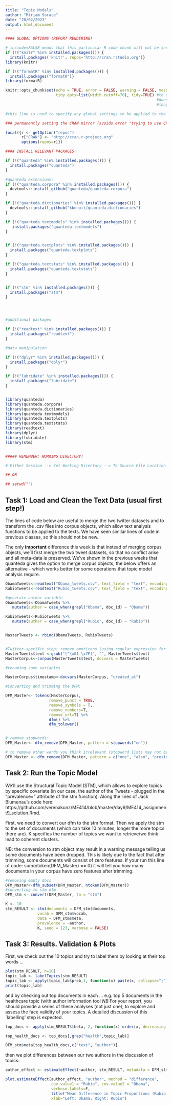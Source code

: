 ```yaml
---
title: "Topic Models"
author: "Miriam Sorace"
date: "20/02/2023"
output: html_document
---
```


```r

#### GLOBAL OPTIONS (REPORT RENDERING)

# include=FALSE means that this particular R code chunk will not be included in the final report. Useful for global settings or bits of code that might not be necessary to show in the final report (settings/set-up lines of code).
if (!("knitr" %in% installed.packages())) {
  install.packages('knitr', repos='http://cran.rstudio.org')}
library(knitr)

if (!("formatR" %in% installed.packages())) {
  install.packages("formatR")}
library(formatR)

knitr::opts_chunk$set(echo = TRUE, error = FALSE, warning = FALSE, message = FALSE, fig.align = "center",
                      tidy.opts=list(width.cutoff=70), tidy=TRUE) #to avoid source code going out of bounds
                                                                  #does not work if single var name is too
                                                                  #long though, as in point 5 below!  

#this line is used to specify any global settings to be applied to the R Markdown script.   The example sets all code chunks as “echo=TRUE”, meaning they will be included in the final rendered version, whereas error/warning messages or any other messages from R will not be displayed in the final, 'knitted' R Markdown file.

### permanently setting the CRAN mirror (avoids error "trying to use CRAN without setting a mirror")

local({r <- getOption("repos")
       r["CRAN"] <- "http://cran.r-project.org"
       options(repos=r)})

```




```r

#### INSTALL RELEVANT PACKAGES

if (!("quanteda" %in% installed.packages())) {
  install.packages("quanteda")
}

#quanteda extensions: 
if (!("quanteda.corpora" %in% installed.packages())) {
  devtools::install_github("quanteda/quanteda.corpora")
}

if (!("quanteda.dictionaries" %in% installed.packages())) {
  devtools::install_github("kbenoit/quanteda.dictionaries")
}

if (!("quanteda.textmodels" %in% installed.packages())) {
   install.packages("quanteda.textmodels")
}


if (!("quanteda.textplots" %in% installed.packages())) {
  install.packages("quanteda.textplots")
}

if (!("quanteda.textstats" %in% installed.packages())) {
  install.packages("quanteda.textstats")
}


if (!("stm" %in% installed.packages())) {
  install.packages("stm")
}




#additional packages

if (!("readtext" %in% installed.packages())) {
  install.packages("readtext")
}

#data manipulation

if (!("dplyr" %in% installed.packages())) {
  install.packages("dplyr")
}

if (!("lubridate" %in% installed.packages())) {
  install.packages("lubridate")
}


library(quanteda)
library(quanteda.corpora)
library(quanteda.dictionaries)
library(quanteda.textmodels)
library(quanteda.textplots)
library(quanteda.textstats)
library(readtext)
library(dplyr)
library(lubridate)
library(stm)



```




```r
##### REMEMBER: WORKING DIRECTORY!

# Either Session --> Set Working Directory --> To Source File Location (should do it automatically, but only when knitting - so, if you want to run the code bit by bit first do set the wd here). To Source File Location means that the data will be imported and saved IN THE SAME FOLDER where you saved the RMarkdown file you're working with!

## OR

## setwd("")

```


## Task 1: Load and Clean the Text Data (usual first step!)

The lines of code below are useful to merge the two twitter datasets and to transform the .csv files into corpus objects, which allow text analysis functions to be applied to the texts. We have seen similar lines of code in previous classes, so this should not be new.

The only **important** difference this week is that instead of merging corpus objects, we'll first merge the two tweet datasets, so that no conflict arise and all meta-data is preserved. We've shown in the previous weeks that quanteda gives the option to merge corpus objects, the below offers an alternative - which works better for some operations that topic model analysis require.

```r

ObamaTweets<-readtext("Obama_tweets.csv", text_field = "text", encoding = "ISO-8859-1")
RubioTweets<-readtext("Rubio_tweets.csv", text_field = "text", encoding = "ISO-8859-1")

#generate author variable
ObamaTweets<-ObamaTweets %>%  
   mutate(author = case_when(grepl("Obama", doc_id) ~ "Obama"))

RubioTweets<-RubioTweets %>%  
   mutate(author = case_when(grepl("Rubio", doc_id) ~ "Rubio"))


MasterTweets <- rbind(ObamaTweets, RubioTweets)


#Twitter-specific step: remove emoticons (using regular expression for emojis/non-ASCII characters):
MasterTweets$text <-gsub("[^\x01-\x7F]", "", MasterTweets$text)
MasterCorpus<-corpus(MasterTweets$text, docvars = MasterTweets)

#renaming some variables

MasterCorpus$timestamp<-docvars(MasterCorpus, "created_at")

#Converting and trimming the DFM:

DFM_Master<- tokens(MasterCorpus, 
                   remove_punct = TRUE, 
                   remove_symbols = T, 
                   remove_numbers=T, 
                   remove_url=T) %>%
                   dfm() %>%
                   dfm_tolower()


# remove stopwords:
DFM_Master<- dfm_remove(DFM_Master, pattern = stopwords("en"))

# to remove other words you think irrelevant (stopword lists may not be comprehensive)
DFM_Master <- dfm_remove(DFM_Master, pattern = c("one", "also", "president", "amp", "obama", "rt"))


```

## Task 2: Run the Topic Model

We'll use the Structural Topic Model (STM), which allows to explore topics by specific covariate (in our case, the author of the Tweets - plugged in the "prevalence=" attribute of the stm function). Along the lines of Jack Blumenau's code here: https://github.com/verenakunz/ME414/blob/master/day9/ME414_assignment9_solution.Rmd.

First, we need to convert our dfm to the stm format. Then we apply the stm to the set of documents (which can take 10 minutes, longer the more topics there are). K specifies the number of topics we want to retrieve/we think lead to coherent clusters.

NB: the conversion to stm object may result in a warning message telling us some documents have been dropped. This is likely due to the fact that after trimming, some documents will consist of zero features. If your run this line of code: sum(ntoken(DFM_Master) == 0) it will tell you how many documents in your corpus have zero features after trimming.

```r
#removing empty docs
DFM_Master<-dfm_subset(DFM_Master, ntoken(DFM_Master))
#converting to stm dfm
DFM_stm <- convert(DFM_Master, to = "stm")

```

```r
K <- 10
stm_RESULT <- stm(documents = DFM_stm$documents, 
              vocab = DFM_stm$vocab, 
              data = DFM_stm$meta,
              prevalence = ~author,
              K, seed = 123, verbose = FALSE)
```


## Task 3: Results. Validation & Plots

First, we check out the 10 topics and try to label them by looking at their top words ...

```r
plot(stm_RESULT, n=10)
topic_lab <- labelTopics(stm_RESULT)
topic_lab <- apply(topic_lab$prob,1, function(x) paste(x, collapse=";"))
print(topic_lab)
```

and by checking out top documents in each ... e.g. top 5 documents in the healthcare topic (with author information too!
*NB* For your report, you should provide a series of these analyses (not just one), to explore and assess the face validity of your topics. A detailed discussion of this `labelling' step is expected.

```r
top_docs <- apply(stm_RESULT$theta, 2, function(x) order(x, decreasing = T)[1:5])

top_health_docs <- top_docs[,grep("health",topic_lab)]

DFM_stm$meta[top_health_docs,c("text", "author")]

```


then we plot differences between our two authors in the discussion of topics:

```r
author_effect <- estimateEffect(~author, stm_RESULT, metadata = DFM_stm$meta)

plot.estimateEffect(author_effect, "author", method = "difference", 
                    cov.value1 = "Rubio", cov.value2 = "Obama",
                    verbose.labels=F,
                    title("Mean Difference in Topic Proportions (Rubio-Obama)"),
                    xlab="Left: Obama; Right: Rubio")

                    
```



